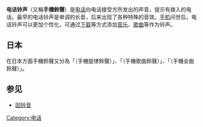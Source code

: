 {{Unreferenced|time=2017-03-20T13:50:27+00:00}}
 {{Expand|time=2017-03-20T13:50:27+00:00}}
'''电话铃声'''（又稱'''手機鈴聲'''）是[[电话|电话]]向电话接受方所发出的声音，提示有拨入的电话。最早的电话铃声是单调的长音，后来出现了各种特殊的音效。[[手机|手机]]问世后，电话铃声可以更加个性化，可通过[[下载|下载]]等方式添加[[音乐|音乐]]、[[歌曲|歌曲]]等作为铃声。

==日本==
在日本方面手機鈴聲又分為「{{lang|ja|着信メロディ}}（手機旋律鈴聲）」、「{{lang|ja|着うた}}（手機歌曲鈴聲）」、「{{lang|ja|着うたフル}}（手機全曲鈴聲）」。

== 参见 ==
* [[回铃音|回铃音]]
{{移动电话}}
[[Category:电话|Category:电话]]